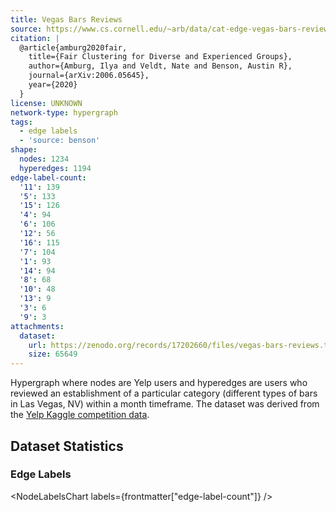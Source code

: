 ```yaml
---
title: Vegas Bars Reviews
source: https://www.cs.cornell.edu/~arb/data/cat-edge-vegas-bars-reviews/
citation: |
  @article{amburg2020fair,
    title={Fair Clustering for Diverse and Experienced Groups},
    author={Amburg, Ilya and Veldt, Nate and Benson, Austin R},
    journal={arXiv:2006.05645},
    year={2020}
  }
license: UNKNOWN
network-type: hypergraph
tags:
  - edge labels
  - 'source: benson'
shape:
  nodes: 1234
  hyperedges: 1194
edge-label-count:
  '11': 139
  '5': 133
  '15': 126
  '4': 94
  '6': 106
  '12': 56
  '16': 115
  '7': 104
  '1': 93
  '14': 94
  '8': 68
  '10': 48
  '13': 9
  '3': 6
  '9': 3
attachments:
  dataset:
    url: https://zenodo.org/records/17202660/files/vegas-bars-reviews.txt?download=1
    size: 65649
---
```



Hypergraph where nodes are Yelp users and hyperedges are users who reviewed an establishment of a particular category (different types of bars in Las Vegas, NV) within a month timeframe.
The dataset was derived from the [Yelp Kaggle competition data](https://www.kaggle.com/yelp-dataset/yelp-dataset).

## Dataset Statistics

<dl className="not-prose grid gap-5 sm:grid-cols-2">
  <Stat title="Nodes" value={formatNumber(frontmatter["shape"]["nodes"])} />
  <Stat title="Node Type" value="Yelp User" />
  <Stat
    title="Hyperedges"
    value={formatNumber(frontmatter["shape"]["hyperedges"])}
  />
  <Stat title="Hyperedge Type" value="Co-reviewed" />
</dl>

### Edge Labels

<NodeLabelsChart labels={frontmatter["edge-label-count"]} />
